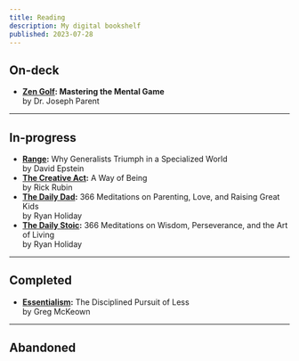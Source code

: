 ```yaml
---
title: Reading
description: My digital bookshelf
published: 2023-07-28
---
```


## On-deck

- **[Zen Golf](https://www.amazon.com/Zen-Golf-Mastering-Mental-Game/dp/0385504462): Mastering the Mental Game**<br/><span>by Dr. Joseph Parent</span>

---

## In-progress

- **[Range](https://www.amazon.com/Range-Generalists-Triumph-Specialized-World/dp/0735214506/):** Why Generalists Triumph in a Specialized World<br/><span>by David Epstein</span>
- **[The Creative Act](https://www.amazon.com/Creative-Act-Way-Being/dp/0593652886):** A Way of Being<br/><span>by Rick Rubin</span>
- **[The Daily Dad](https://www.amazon.com/Daily-Dad-Meditations-Parenting-Raising/dp/0593539052/):** 366 Meditations on Parenting, Love, and Raising Great Kids<br/><span>by Ryan Holiday</span>
- **[The Daily Stoic](https://www.amazon.com/Daily-Stoic-Meditations-Wisdom-Perseverance/dp/0735211736/):** 366 Meditations on Wisdom, Perseverance, and the Art of Living<br/><span>by Ryan Holiday</span>

---

## Completed

- **[Essentialism](https://www.amazon.com/Essentialism-Disciplined-Pursuit-Greg-McKeown/dp/0804137382):** The Disciplined Pursuit of Less<br/><span>by Greg McKeown</span>

---

## Abandoned
